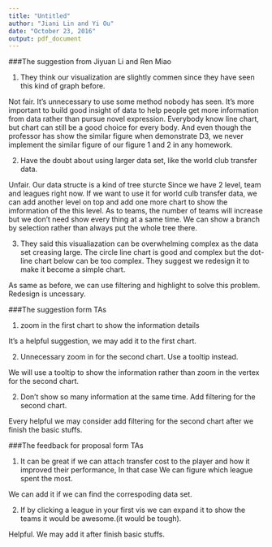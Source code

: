 ```yaml
---
title: "Untitled"
author: "Jiani Lin and Yi Ou"
date: "October 23, 2016"
output: pdf_document
---
```


###The suggestion from Jiyuan Li and Ren Miao

(1) They think our visualization are slightly commen since they have seen this kind of graph before.

Not fair. It's unnecessary to use some method nobody has seen. It's more important to build good insight of data to help people get more information from data rather than pursue novel expression. Everybody know line chart, but chart can still be a good choice for every body. And even though the professor has show the similar figure when demonstrate D3, we never implement the similar figure of our figure 1 and 2 in any homework.

(2) Have the doubt about using larger data set, like the world club transfer data.

Unfair. Our data structe is a kind of tree sturcte Since we have 2 level, team and leagues right now. If we want to use it for world culb transfer data, we can add another level on top and add one more chart to show the imformation of the this level. As to teams, the number of teams will increase but we don't need show every thing at a same time. We can show a branch by selection rather than always put the whole tree there.

(3) They said this visualiazation can be overwhelming complex as the data set creasing large. The circle line chart is good and complex but the dot-line chart below can be too complex. They suggest we redesign it to make it become a simple chart.

As same as before, we can use filtering and highlight to solve this problem. Redesign is uncessary.

###The suggestion form TAs

(1) zoom in the first chart to show the information details 

It's a helpful suggestion, we may add it to the first chart.

(2) Unnecessary zoom in for the second chart. Use a tooltip instead.

We will use a tooltip to show the information rather than zoom in the vertex for the second chart.

(2) Don't show so many information at the same time. Add filtering for the second chart.

Every helpful we may consider add filtering for the second chart after we finish the basic stuffs.

###The feedback for proposal form TAs

(1) It can be great if we can attach transfer cost to the player and how it improved their performance, In that case We can figure which league spent the most. 

We can add it if we can find the correspoding data set.

(2) If by clicking a league in your first vis we can expand it to show the teams it would be awesome.(it would be tough).

Helpful. We may add it after finish basic stuffs.